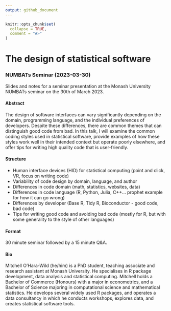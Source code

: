 ```yaml
---
output: github_document
---
```


<!-- README.md is generated from README.Rmd. Please edit that file -->

```r
knitr::opts_chunk$set(
  collapse = TRUE,
  comment = "#>"
)
```

# The design of statistical software
### NUMBATs Seminar (2023-03-30)

<!-- badges: start -->
<!-- badges: end -->

Slides and notes for a seminar presentation at the Monash University NUMBATs seminar on the 30th of March 2023.

#### Abstract

The design of software interfaces can vary significantly depending on the domain, programming language, and the individual preferences of developers. Despite these differences, there are common themes that can distinguish good code from bad. In this talk, I will examine the common coding styles used in statistical software, provide examples of how these styles work well in their intended context but operate poorly elsewhere, and offer tips for writing high quality code that is user-friendly.

<!-- * Good code, bad code (smell and feel) -->
<!-- * R, Python, Julia, C++ -->
<!-- * Base R, tidy R -->

#### Structure

* Human interface devices (HID) for statistical computing (point and click, VR, focus on writing code)
* Variability of code design by domain, language, and author
* Differences in code domain (math, statistics, websites, data)
* Differences in code language (R, Python, Julia, C++... prophet example for how it can go wrong)
* Differences by developer (Base R, Tidy R, Bioconductor - good code, bad code)
* Tips for writing good code and avoiding bad code (mostly for R, but with some generality to the style of other languages)

#### Format

30 minute seminar followed by a 15 minute Q&A.

#### Bio

Mitchell O'Hara-Wild (he/him) is a PhD student, teaching associate and research assistant at Monash University. He specialises in R package development, data analysis and statistical computing. Mitchell holds a Bachelor of Commerce (Honours) with a major in econometrics, and a Bachelor of Science majoring in computational science and mathematical statistics. He develops several widely used R packages, and operates a data consultancy in which he conducts workshops, explores data, and creates statistical software tools.
